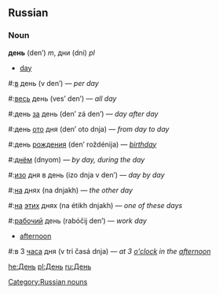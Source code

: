 ==Russian==
===Noun===
'''день''' (den’) ''m'', дни (dni) ''pl''

* [[day]]
#:[[в]] день (v den’) — ''per day''
#:[[весь]] день (ves’ den’) — ''all day''
#:день [[за]] день (den’ zá den’) — ''day after day''
#:день [[от|ото]] дня (den’ oto dnja) — ''from day to day''
#:день [[рождение|рождения]] (den’ roždénija) — ''[[birthday]]''
#:[[днем|днём]] (dnyom) — ''by day, during the day''
#:[[из|изо]] дня в день (izo dnja v den’) — ''day by day''
#:[[на]] днях (na dnjakh) — ''the other day''
#:[[на]] [[этот|этих]] днях (na étikh dnjakh) — ''one of these days''
#:[[рабочий]] день (rabóčij den’) — ''work day''

* [[afternoon]]
#:в 3 [[час|часа]] дня (v tri časá dnja) — ''at 3 [[o'clock]] in the [[afternoon]]''

[[he:День]]
[[pl:День]]
[[ru:День]]
[[Category:Russian nouns]]